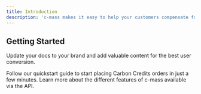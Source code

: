 ```yaml
---
title: Introduction
description: 'c-mass makes it easy to help your customers compensate for their carbon footprint.'
---
```


## Getting Started

Update your docs to your brand and add valuable content for the best user conversion.

<CardGroup cols={2}>
  <Card
    title="Quick Start Guide"
    icon="screwdriver-wrench"
    href="/quickstart"
  >
    Follow our quickstart guide to start placing Carbon Credits orders in just a few minutes.
  </Card>
  <Card
    title="Reference APIs"
    icon="code"
    href="api-reference/introduction"
  >
    Learn more about the different features of c-mass available via the API.
  </Card>
  
</CardGroup>
